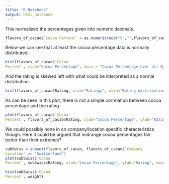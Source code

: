 ```yaml
---
title: "R Notebook"
output: html_notebook
---
```

This normalized the percentages given into numeric decimals.
```r
flavors_of_cacao$`Cocoa Percent` = as.numeric(sub("%","",flavors_of_cacao$`Cocoa Percent`))/100

```
Below we can see that at least the cocoa percentage data is normally distributed
```r
hist(flavors_of_cacao$`Cocoa
Percent`, xlab="Cocoa Percentage", main = "Cocoa Percentage over all Data")
```

And the rating is skewed left with what could be interpreted as a normal distribution
```r
hist(flavors_of_cacao$Rating, xlab="Ratings", main="Rating distribution over all data")
```


As can be seen in this plot, there is not a simple correlation between cocoa percentage and the rating.

```r
plot(flavors_of_cacao$`Cocoa
Percent`, flavors_of_cacao$Rating, xlab="Cocoa Percentage", ylab="Rating", main = "All Data")
```

We could possibly hone in on company/location specific characteristics though. Here it could be argued that midrange cocoa percentages fair better than their extremes?
```r
subSwiss = subset(flavors_of_cacao, flavors_of_cacao$`Company
Location` == "Switzerland")
plot(subSwiss$`Cocoa
Percent`, subSwiss$Rating, xlab="Cocao Percentage", ylab="Rating", main ="Swiss Based Chocolate Companies")

hist(subSwiss$`Cocoa
Percent`, weight)
```

```r

```

